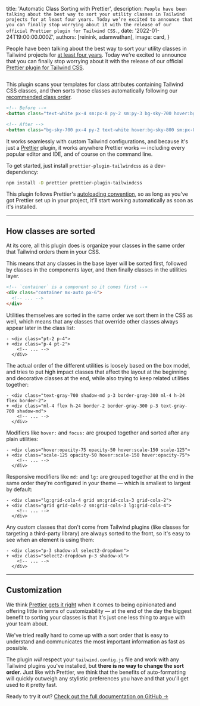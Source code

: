 
  title: 'Automatic Class Sorting with Prettier',
  description: `People have been talking about the best way to sort your utility classes in Tailwind projects for at least four years. Today we’re excited to announce that you can finally stop worrying about it with the release of our official Prettier plugin for Tailwind CSS.`,
  date: '2022-01-24T19:00:00.000Z',
  authors: [reinink, adamwathan],
  image: card,
}

People have been talking about the best way to sort your utility classes in Tailwind projects for [at least four years](https://github.com/tailwindlabs/discuss/issues/97). Today we're excited to announce that you can finally stop worrying about it with the release of our official <a href="https://github.com/tailwindlabs/prettier-plugin-tailwindcss">Prettier plugin for Tailwind CSS</a>.

<div class="my-10">
  <a href="https://github.com/tailwindlabs/prettier-plugin-tailwindcss">
    <img src={banner.src} alt="" />
  </a>
</div>

This plugin scans your templates for class attributes containing Tailwind CSS classes, and then sorts those classes automatically following our [recommended class order](#how-classes-are-sorted).

```html HTML
<!-- Before -->
<button class="text-white px-4 sm:px-8 py-2 sm:py-3 bg-sky-700 hover:bg-sky-800">...</button>

<!-- After -->
<button class="bg-sky-700 px-4 py-2 text-white hover:bg-sky-800 sm:px-8 sm:py-3">...</button>
```

It works seamlessly with custom Tailwind configurations, and because it's just a [Prettier](https://prettier.io/) plugin, it works anywhere Prettier works — including every popular editor and IDE, and of course on the command line.

To get started, just install `prettier-plugin-tailwindcss` as a dev-dependency:

```sh Terminal
npm install -D prettier prettier-plugin-tailwindcss
```

This plugin follows Prettier's [autoloading convention](https://prettier.io/docs/en/plugins.html), so as long as you've got Prettier set up in your project, it'll start working automatically as soon as it's installed.

---

## How classes are sorted

At its core, all this plugin does is organize your classes in the same order that Tailwind orders them in your CSS.

This means that any classes in the base layer will be sorted first, followed by classes in the components layer, and then finally classes in the utilities layer.

```html
<!-- `container` is a component so it comes first -->
<div class="container mx-auto px-6">
  <!-- ... -->
</div>
```

Utilities themselves are sorted in the same order we sort them in the CSS as well, which means that any classes that override other classes always appear later in the class list:

```diff-html
- <div class="pt-2 p-4">
+ <div class="p-4 pt-2">
    <!-- ... -->
  </div>
```

The actual order of the different utilities is loosely based on the box model, and tries to put high impact classes that affect the layout at the beginning and decorative classes at the end, while also trying to keep related utilities together:

```diff-html
- <div class="text-gray-700 shadow-md p-3 border-gray-300 ml-4 h-24 flex border-2">
+ <div class="ml-4 flex h-24 border-2 border-gray-300 p-3 text-gray-700 shadow-md">
    <!-- ... -->
  </div>
```

Modifiers like `hover:` and `focus:` are grouped together and sorted after any plain utilities:

```diff-html
- <div class="hover:opacity-75 opacity-50 hover:scale-150 scale-125">
+ <div class="scale-125 opacity-50 hover:scale-150 hover:opacity-75">
    <!-- ... -->
  </div>
```

Responsive modifiers like `md:` and `lg:` are grouped together at the end in the same order they're configured in your theme — which is smallest to largest by default:

```diff-html
- <div class="lg:grid-cols-4 grid sm:grid-cols-3 grid-cols-2">
+ <div class="grid grid-cols-2 sm:grid-cols-3 lg:grid-cols-4">
    <!-- ... -->
  </div>
```

Any custom classes that don't come from Tailwind plugins (like classes for targeting a third-party library) are always sorted to the front, so it's easy to see when an element is using them:

```diff-html
- <div class="p-3 shadow-xl select2-dropdown">
+ <div class="select2-dropdown p-3 shadow-xl">
    <!-- ... -->
  </div>
```

---

## Customization

We think [Prettier gets it right](https://prettier.io/docs/en/option-philosophy.html) when it comes to being opinionated and offering little in terms of customizability — at the end of the day the biggest benefit to sorting your classes is that it's just one less thing to argue with your team about.

We've tried really hard to come up with a sort order that is easy to understand and communicates the most important information as fast as possible.

The plugin _will_ respect your `tailwind.config.js` file and work with any Tailwind plugins you've installed, but **there is no way to change the sort order**. Just like with Prettier, we think that the benefits of auto-formatting will quickly outweigh any stylistic preferences you have and that you'll get used to it pretty fast.

Ready to try it out? <a href="https://github.com/tailwindlabs/prettier-plugin-tailwindcss">Check out the full documentation on GitHub →</a>
